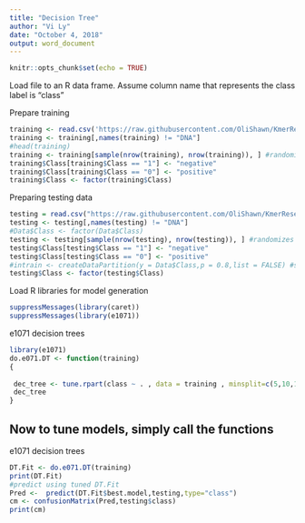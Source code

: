 ---
title: "Decision Tree"
author: "Vi Ly"
date: "October 4, 2018"
output: word_document
---

```{r setup, include=FALSE}
knitr::opts_chunk$set(echo = TRUE)
```

Load file to an R data frame. Assume column name that represents the class label is "class"

Prepare training 
```{r}
training <- read.csv('https://raw.githubusercontent.com/OliShawn/KmerResearch/master/4merTable/Train/4mertable.train.txt',header = TRUE)
training <- training[,names(training) != "DNA"]
#head(training)
training <- training[sample(nrow(training), nrow(training)), ] #randomizes the rows
training$Class[training$Class == "1"] <- "negative"
training$Class[training$Class == "0"] <- "positive"
training$Class <- factor(training$Class)
```

Preparing testing data
```{r}
testing = read.csv("https://raw.githubusercontent.com/OliShawn/KmerResearch/master/4merTable/Test/4mertable.test.txt")
testing <- testing[,names(testing) != "DNA"]
#Data$Class <- factor(Data$Class)
testing <- testing[sample(nrow(testing), nrow(testing)), ] #randomizes the rows
testing$Class[testing$Class == "1"] <- "negative"
testing$Class[testing$Class == "0"] <- "positive"
#intrain <- createDataPartition(y = Data$Class,p = 0.8,list = FALSE) #split data
testing$Class <- factor(testing$Class)
```


Load R libraries for model generation
```{r}
suppressMessages(library(caret))
suppressMessages(library(e1071))
```
e1071 decision trees
```{r}
library(e1071)
do.e071.DT <- function(training)
{
 
 dec_tree <- tune.rpart(class ~ . , data = training , minsplit=c(5,10,15,20),cp = 2^seq(from = -20 , to= 0, by = 2) )
 dec_tree
}
```
## Now to tune models, simply call the functions

e1071 decision trees
```{r}
DT.Fit <- do.e071.DT(training)
print(DT.Fit)
#predict using tuned DT.Fit
Pred <-  predict(DT.Fit$best.model,testing,type="class")
cm <- confusionMatrix(Pred,testing$class)
print(cm)
```
